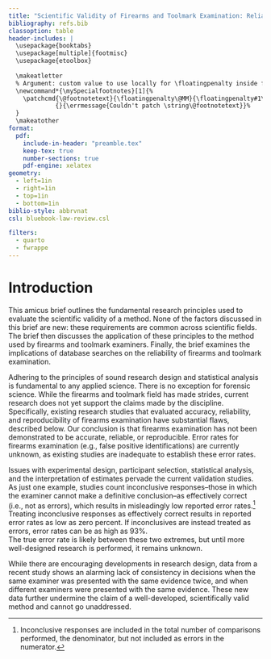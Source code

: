 ```yaml
---
title: "Scientific Validity of Firearms and Toolmark Examination: Reliability, Repeatability, and Reproducibility"
bibliography: refs.bib
classoption: table
header-includes: |
  \usepackage{booktabs}
  \usepackage[multiple]{footmisc}
  \usepackage{etoolbox}
    
  \makeatletter
  % Argument: custom value to use locally for \floatingpenalty inside footnotes
  \newcommand*{\mySpecialfootnotes}[1]{%
    \patchcmd{\@footnotetext}{\floatingpenalty\@MM}{\floatingpenalty#1\relax}%
             {}{\errmessage{Couldn't patch \string\@footnotetext}}%
  }
  \makeatother
format:
  pdf:
    include-in-header: "preamble.tex"
    keep-tex: true
    number-sections: true
    pdf-engine: xelatex
geometry:
  - left=1in
  - right=1in
  - top=1in
  - bottom=1in
biblio-style: abbrvnat
csl: bluebook-law-review.csl

filters:
  - quarto
  - fwrappe 
---
```

 <!-- https://github.com/multimeric/Fwrappe - Quarto extension to wrap figures -->

# Introduction

This amicus brief outlines the fundamental research principles used to evaluate the scientific validity of a method. 
None of the factors discussed in this brief are new: these requirements are common across scientific fields.   
The brief then discusses the application of these principles to the method used by firearms and toolmark examiners. 
Finally, the brief examines the implications of database searches on the reliability of firearms and toolmark examination.

Adhering to the principles of sound research design and statistical analysis is fundamental to any applied science. 
There is no exception for forensic science. 
While the firearms and toolmark field has made strides, current research does not yet support the claims made by the discipline. 
Specifically, existing research studies that evaluated accuracy, reliability, and reproducibility of firearms examination have substantial flaws, described below. 
Our conclusion is that firearms examination has not been demonstrated to be accurate, reliable, or reproducible. 
Error rates for firearms examination (e.g., false positive identifications) are currently unknown, as existing studies are inadequate to establish these error rates.

Issues with experimental design, participant selection, statistical analysis, and the interpretation of estimates pervade the current validation studies.
As just one example, studies count inconclusive responses–those in which the examiner cannot make a definitive conclusion–as effectively correct (i.e., not as errors), which results in misleadingly low reported error rates.^[Inconclusive responses are included in the total number of comparisons performed, the denominator, but not included as errors in the numerator.]  
Treating inconclusive responses as effectively correct results in reported error rates as low as zero percent. 
If inconclusives are instead treated as errors, error rates can be as high as 93%.  
The true error rate is likely between these two extremes, but until more well-designed research is performed, it remains unknown.

While there are encouraging developments in research design, data from a recent study shows an alarming lack of consistency in decisions when the same examiner was presented with the same evidence twice, and when different examiners were presented with the same evidence.
These new data further undermine the claim of a well-developed, scientifically valid method and cannot go unaddressed.

